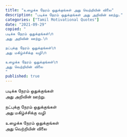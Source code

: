 ```yaml
---
title: "உழைக்க நேரம் ஒதுக்குங்கள் அது வெற்றியின் விலை"
description: "படிக்க நேரம் ஒதுக்குங்கள் அது அறிவின் ஊற்று."
categories: ["Tamil Motivational Quotes"]
date: "2021-09-29"
copied: "
படிக்க நேரம் ஒதுக்குங்கள்\n
அது அறிவின் ஊற்று.\n

நட்புக்கு நேரம் ஒதுக்குங்கள்\n
அது மகிழ்ச்சிக்கு வழி\n

உழைக்க நேரம் ஒதுக்குங்கள்\n
அது வெற்றியின் விலை
"
published: true
---
```


படிக்க நேரம் ஒதுக்குங்கள்  
அது அறிவின் ஊற்று.  

நட்புக்கு நேரம் ஒதுக்குங்கள்  
அது மகிழ்ச்சிக்கு வழி  

உழைக்க நேரம் ஒதுக்குங்கள்  
அது வெற்றியின் விலை
